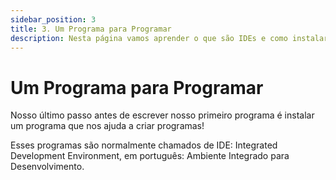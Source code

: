 ```yaml
---
sidebar_position: 3
title: 3. Um Programa para Programar
description: Nesta página vamos aprender o que são IDEs e como instalar duas IDEs
---
```



# Um Programa para Programar

Nosso último passo antes de escrever nosso primeiro programa é instalar um programa que nos ajuda a criar programas!

Esses programas são normalmente chamados de IDE: Integrated Development Environment, em português: Ambiente Integrado para Desenvolvimento.
